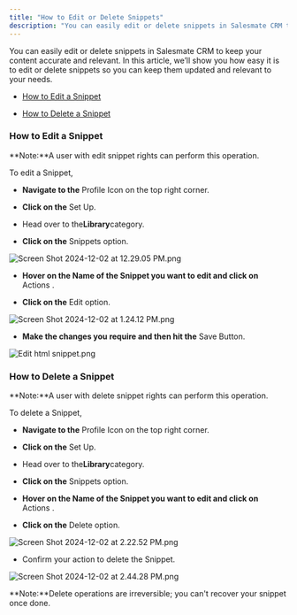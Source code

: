 ```yaml
---
title: "How to Edit or Delete Snippets"
description: "You can easily edit or delete snippets in Salesmate CRM to keep your content accurate and relevant. In this article, we’ll show you how easy it is to"
---
```


You can easily edit or delete snippets in Salesmate CRM to keep your content accurate and relevant. In this article, we’ll show you how easy it is to edit or delete snippets so you can keep them updated and relevant to your needs.

* [How to Edit a Snippet](https://support.salesmate.io/hc/en-us/articles/40451899848345-How-to-Edit-or-Delete-Snippets#h_01JDQJ2K8DCKT64AYVZW2BRD7Q)

* [How to Delete a Snippet](https://support.salesmate.io/hc/en-us/articles/40451899848345-How-to-Edit-or-Delete-Snippets#01JDQK63SFZMTJC7NQZHQZWKZD)

### How to Edit a Snippet

<Note>
**Note:**A user with edit snippet rights can perform this operation.

</Note>

To edit a Snippet,

* **Navigate to the** Profile Icon on the top right corner.

* **Click on the** Set Up.

* Head over to the**Library**category.

* **Click on the** Snippets option.

![Screen Shot 2024-12-02 at 12.29.05 PM.png](./images/Screen-Shot-2024-12-02-at-12.29.05-PM.png)

* **Hover on the Name of the Snippet you want to edit and click on** Actions .

* **Click on the** Edit option.

![Screen Shot 2024-12-02 at 1.24.12 PM.png](./images/Screen-Shot-2024-12-02-at-1.24.12-PM.png)

* **Make the changes you require and then hit the** Save Button.

![Edit html snippet.png](./images/blobid5.png)

### How to Delete a Snippet

<Note>
**Note:**A user with delete snippet rights can perform this operation.

</Note>

To delete a Snippet,

* **Navigate to the** Profile Icon on the top right corner.

* **Click on the** Set Up.

* Head over to the**Library**category.

* **Click on the** Snippets option.

* **Hover on the Name of the Snippet you want to edit and click on** Actions .

* **Click on the** Delete option.

![Screen Shot 2024-12-02 at 2.22.52 PM.png](./images/Screen-Shot-2024-12-02-at-2.22.52-PM.png)

* Confirm your action to delete the Snippet.

![Screen Shot 2024-12-02 at 2.44.28 PM.png](./images/Screen-Shot-2024-12-02-at-2.44.28-PM.png)

<Note>
**Note:**Delete operations are irreversible; you can't recover your snippet once done.

</Note>
